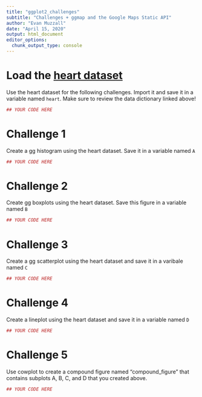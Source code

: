 ```yaml
---
title: "ggplot2_challenges"
subtitle: "Challenges + ggmap and the Google Maps Static API"
author: "Evan Muzzall"
date: "April 15, 2020"
output: html_document
editor_options: 
  chunk_output_type: console
---
```


# Load the [heart dataset](http://search.r-project.org/library/kmed/html/heart.html)

Use the heart dataset for the following challenges. Import it and save it in a variable named `heart`. Make sure to review the data dictionary linked above!

```r
## YOUR CODE HERE
```


# Challenge 1 

Create a gg histogram using the heart dataset. Save it in a variable named `A`

```r
## YOUR CODE HERE
```

# Challenge 2 

Create gg boxplots using the heart dataset. Save this figure in a variable named `B`

```r
## YOUR CODE HERE
```

# Challenge 3

Create a gg scatterplot using the heart dataset and save it in a varibale named `C`

```r
## YOUR CODE HERE
```

# Challenge 4

Create a lineplot using the heart dataset and save it in a variable named `D`

```r
## YOUR CODE HERE
```

# Challenge 5 

Use cowplot to create a compound figure named "compound_figure" that contains subplots A, B, C, and D that you created above. 

```r
## YOUR CODE HERE
```
